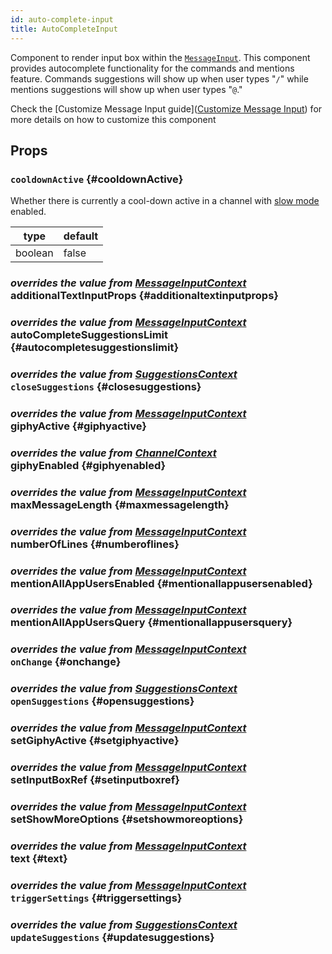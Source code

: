 ```yaml
---
id: auto-complete-input
title: AutoCompleteInput
---
```






Component to render input box within the [`MessageInput`](./message_input.mdx).
This component provides autocomplete functionality for the commands and mentions feature.
Commands suggestions will show up when user types "`/`" while mentions suggestions will show up when user types "`@`."

Check the [Customize Message Input guide]([Customize Message Input](../guides/message_input_customization.mdx)) for more details on how to customize this component

## Props

### `cooldownActive` \{#cooldownActive}

Whether there is currently a cool-down active in a channel with [slow mode](https://getstream.io/chat/docs/javascript/slow_mode/?language=javascript#channel-slow-mode) enabled.

| type    | default |
| ------- | ------- |
| boolean | false   |

### <div class="label description">_overrides the value from [MessageInputContext](../contexts/message_input_context.mdx#additionaltextinputprops)_</div> additionalTextInputProps \{#additionaltextinputprops}

<AdditionalTextInputProps />

### <div class="label description">_overrides the value from [MessageInputContext](../contexts/message_input_context.mdx#autocompletesuggestionslimit)_</div> autoCompleteSuggestionsLimit \{#autocompletesuggestionslimit}

<AutoCompleteSuggestionsLimit />

### <div class="label description">_overrides the value from [SuggestionsContext](../contexts/suggestions_context.mdx#closesuggestions)_</div> `closeSuggestions` \{#closesuggestions}

<CloseSuggestions />

### <div class="label description">_overrides the value from [MessageInputContext](../contexts/message_input_context.mdx#giphyactive)_</div> giphyActive \{#giphyactive}

<GiphyActive />

### <div class="label description">_overrides the value from [ChannelContext](../contexts/channel_context.mdx#giphyenabled)_</div> giphyEnabled \{#giphyenabled}

<GiphyEnabled />

### <div class="label description">_overrides the value from [MessageInputContext](../contexts/message_input_context.mdx#maxmessagelength)_</div> maxMessageLength \{#maxmessagelength}

<MaxMessageLength />

### <div class="label description">_overrides the value from [MessageInputContext](../contexts/message_input_context.mdx#numberoflines)_</div> numberOfLines \{#numberoflines}

<NumberOfLines />

### <div class="label description">_overrides the value from [MessageInputContext](../contexts/message_input_context.mdx#mentionallappusersenabled)_</div> mentionAllAppUsersEnabled \{#mentionallappusersenabled}

<MentionAllAppUsersEnabled />

### <div class="label description">_overrides the value from [MessageInputContext](../contexts/message_input_context.mdx#mentionallappusersquery)_</div> mentionAllAppUsersQuery \{#mentionallappusersquery}

<MentionAllAppUsersQuery />

### <div class="label description">_overrides the value from [MessageInputContext](../contexts/message_input_context.mdx#onchange)_</div> `onChange` \{#onchange}

<OnChange />

### <div class="label description">_overrides the value from [SuggestionsContext](../contexts/suggestions_context.mdx#opensuggestions)_</div> `openSuggestions` \{#opensuggestions}

<OpenSuggestions />

### <div class="label description">_overrides the value from [MessageInputContext](../contexts/message_input_context.mdx#setgiphyactive)_</div> setGiphyActive \{#setgiphyactive}

<SetGiphyActive />

### <div class="label description">_overrides the value from [MessageInputContext](../contexts/message_input_context.mdx#setinputboxref)_</div> setInputBoxRef \{#setinputboxref}

<SetInputBoxRef />

### <div class="label description">_overrides the value from [MessageInputContext](../contexts/message_input_context.mdx#setshowmoreoptions)_</div> setShowMoreOptions \{#setshowmoreoptions}

<SetShowMoreOptions />

### <div class="label description">_overrides the value from [MessageInputContext](../contexts/message_input_context.mdx#text)_</div> text \{#text}

<Text />

### <div class="label description">_overrides the value from [MessageInputContext](../contexts/message_input_context.mdx#triggersettings)_</div> `triggerSettings` \{#triggersettings}

<TriggerSettings />

### <div class="label description">_overrides the value from [SuggestionsContext](../contexts/suggestions_context.mdx#updatesuggestions)_</div> `updateSuggestions` \{#updatesuggestions}

<UpdateSuggestions />

